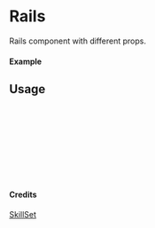 
<Meta of={Rails} title="SkillSet/Rails" />

# Rails

Rails component with different props.

#### Example

<Canvas of={Rails.Primary} />

## Usage

```ts
import { Rails } from "yadl-ui";

const Example = () => {
  return (
      <Rails />
  );
};

export default Example;
```

#### Credits
[SkillSet](https://skillicons.dev)
